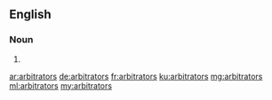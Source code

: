 ==English==

===Noun===
{{head|en}}

# {{plural of|arbitrator}}

[[ar:arbitrators]]
[[de:arbitrators]]
[[fr:arbitrators]]
[[ku:arbitrators]]
[[mg:arbitrators]]
[[ml:arbitrators]]
[[my:arbitrators]]